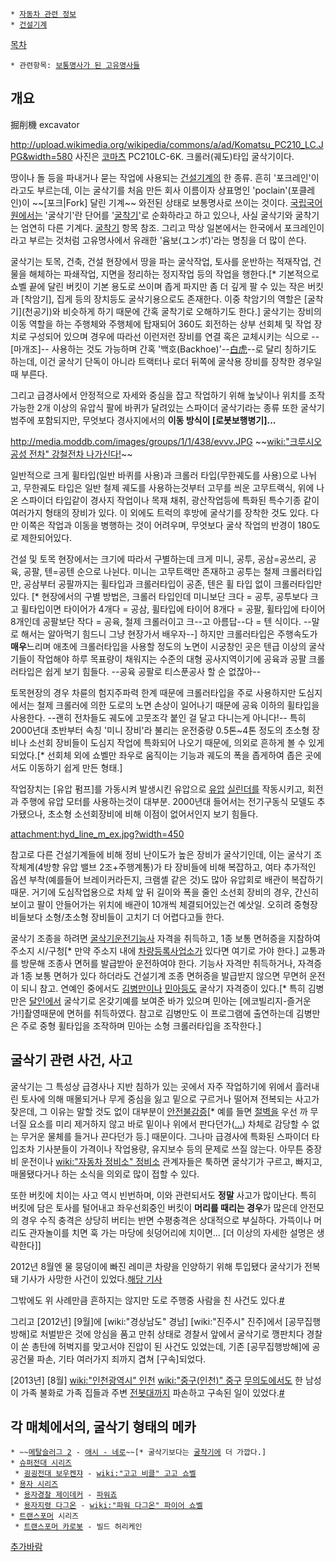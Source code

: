  * [[자동차 관련 정보]]
 * [[건설기계]]
[[목차]]
 * 관련항목: [[보통명사가 된 고유명사들]]

== 개요 ==
掘削機
excavator

http://upload.wikimedia.org/wikipedia/commons/a/ad/Komatsu_PC210_LC.JPG&width=580
사진은 [[코마츠]] PC210LC-6K. 크롤러(궤도)타입 굴삭기이다. 

땅이나 돌 등을 파내거나 묻는 작업에 사용되는 [[건설기계]]의 한 종류. 흔히 '포크레인'이라고도 부르는데, 이는 굴삭기를 처음 만든 회사 이름이자 상표명인 'poclain'(포클레인)이 ~~[포크|Fork] 달린 기계~~ 와전된 상태로 보통명사로 쓰이는 것이다. [[국립국어원]]에서는 '굴삭기'란 단어를 '[[굴착기]]'로 순화하라고 하고 있으나, 사실 굴삭기와 굴착기는 엄연히 다른 기계다. [[굴착기]] 항목 참조. 그리고 막상 일본에서는 한국에서 포크레인이라고 부르는 것처럼 고유명사에서 유래한 '윰보(ユンボ)'라는 명칭을 더 많이 쓴다.

굴삭기는 토목, 건축, 건설 현장에서 땅을 파는 굴삭작업, 토사를 운반하는 적재작업, 건물을 해체하는 파쇄작업, 지면을 정리하는 정지작업 등의 작업을 행한다.[* 기본적으로 쇼벨 끝에 달린 버킷이 기본 용도로 쓰이며 좁게 파지만 좀 더 깊게 팔 수 있는 작은 버킷과 [착암기], 집게 등의 장치등도 굴삭기용으로도 존재한다. 이중 착암기의 역할은 [굴착기](천공기)와 비슷하게 하기 때문에 간혹 굴착기로 오해하기도 한다.] 굴삭기는 장비의 이동 역할을 하는 주행체와 주행체에 탑재되어 360도 회전하는 상부 선회체 및 작업 장치로 구성되어 있으며 경우에 따라선 이런저런 장비를 연결 혹은 교체시키는 식으로 --[마개조]-- 사용하는 것도 가능하며 간혹 '백호(Backhoe)'--[[백호|白虎]]--로 달리 칭하기도 하는데, 이건 굴삭기 단독이 아니라 트랙터나 로더 뒤쪽에 굴삭용 장비를 장착한 경우일때 부른다.

그리고 급경사에서 안정적으로 자세와 중심을 잡고 작업하기 위해 높낮이나 위치를 조작 가능한 2개 이상의 유압식 팔에 바퀴가 달려있는 스파이더 굴삭기라는 종류 또한 굴삭기 범주에 포함되지만, 무엇보다 경사지에서의 '''이동 방식이 [로봇보행병기]...'''

{{{#!html
<object style="height: 290px; width: 540px"><param name="movie" value="http://www.youtube.com/v/3cQAzV-nUQA?version=3"><param name="allowFullScreen" value="true"><param name="allowScriptAccess" value="always"><embed src="http://www.youtube.com/v/3cQAzV-nUQA?version=3" type="application/x-shockwave-flash" allowfullscreen="true" allowScriptAccess="always" width="540" height="290"></object>
}}}

{{{#!html
<object style="height: 290px; width: 540px"><param name="movie" value="http://www.youtube.com/v/FxLdavUlZXs?version=3"><param name="allowFullScreen" value="true"><param name="allowScriptAccess" value="always"><embed src="http://www.youtube.com/v/FxLdavUlZXs?version=3" type="application/x-shockwave-flash" allowfullscreen="true" allowScriptAccess="always" width="540" height="290"></object>
}}}

http://media.moddb.com/images/groups/1/1/438/evvv.JPG
~~[[wiki:"크루시오 공성 전차" 강철전차 나가신다!]]~~

일반적으로 크게 휠타입(일반 바퀴를 사용)과 크롤러 타입(무한궤도를 사용)으로 나뉘고, 무한궤도 타입은 일반 철제 궤도를 사용하는것부터 고무를 씌운 고무트랙식, 위에 나온 스파이더 타입같이 경사지 작업이나 목재 채취, 광산작업등에 특화된 특수기종 같이 여러가지 형태의 장비가 있다. 이 외에도 트럭의 후방에 굴삭기를 장착한 것도 있다. 다만 이쪽은 작업과 이동을 병행하는 것이 어려우며, 무엇보다 굴삭 작업의 반경이 180도로 제한되어있다.

건설 및 토목 현장에서는 크기에 따라서 구별하는데 크게 미니, 공투, 공삼=공쓰리, 공육, 공팔, 텐=공텐 순으로 나뉜다. 미니는 고무트랙만 존재하고 공투는 철제 크롤러타입만, 공삼부터 공팔까지는 휠타입과 크롤러타입이 공존, 텐은 휠 타입 없이 크롤러타입만 있다. [* 현장에서의 구별 방법은, 크롤러 타입인데 미니보단 크다 = 공투, 공투보다 크고 휠타입이면 타이어가 4개다 = 공삼, 휠타입에 타이어 8개다 = 공팔, 휠타입에 타이어 8개인데 공팔보단 작다 = 공육, 철제 크롤러이고 크--고 아름답--다 = 텐 식이다. --말로 해서는 알아먹기 힘드니 그냥 현장가서 배우자--] 하지만 크롤러타입은 주행속도가 '''매우'''느리며 애초에 크롤러타입을 사용할 정도의 노면이 시궁창인 곳은 텐급 이상의 굴삭기들이 작업해야 하루 목표량이 채워지는 수준의 대형 공사지역이기에 공육과 공팔 크롤러타입은 쉽게 보기 힘들다. --공육 공팔로 티스푼공사 할 순 없잖아-- 

토목현장의 경우 차륜의 험지주파력 한계 때문에 크롤러타입을 주로 사용하지만 도심지에서는 철제 크롤러에 의한 도로의 노면 손상이 일어나기 때문에 공육 이하의 휠타입을 사용한다. --괜히 전차들도 궤도에 고뭇조각 붙인 걸 달고 다니는게 아니다!-- 특히 2000년대 초반부터 속칭 '미니 장비'라 불리는 운전중량 0.5톤~4톤 정도의 초소형 장비나 소선회 장비들이 도심지 작업에 특화되어 나오기 때문에, 의외로 흔하게 볼 수 있게 되었다.[* 선회체 외에 쇼벨만 좌우로 움직이는 기능과 궤도의 폭을 좁게하여 좁은 곳에서도 이동하기 쉽게 만든 형태.]

작업장치는 [유압 펌프]를 가동시켜 발생시킨 유압으로 [[유압]] [[실린더]]를 작동시키고, 회전과 주행에 유압 모터를 사용하는것이 대부분. 2000년대 들어서는 전기구동식 모델도 추가됐으나, 초소형 소선회장비에 비해 이점이 없어서인지 보기 힘들다.

attachment:hyd_line_m_ex.jpg?width=450

참고로 다른 건설기계들에 비해 정비 난이도가 높은 장비가 굴삭기인데, 이는 굴삭기 조작체계(4방향 유압 밸브 2조+주행계통)가 타 장비들에 비해 복잡하고, 여타 추가적인 옵션 부착(예를들어 브레이커라든지, 크램셸 같은 것)도 많아 유압회로 배관이 복잡하기 때문.
거기에 도심작업용으로 차체 앞 뒤 길이와 폭을 줄인 소선회 장비의 경우, 간신히 보이고 팔이 안들어가는 위치에 배관이 10개씩 체결되어있는건 예삿일. 오히려 중형장비들보다 소형/초소형 장비들이 고치기 더 어렵다고들 한다.

굴삭기 조종을 하려면 [[굴삭기운전기능사]] 자격을 취득하고, 1종 보통 면허증을 지참하여 주소지 시/구청[* 만약 주소지 내에 [[차량등록사업소]]가 있다면 여기로 가야 한다.] 교통과를 방문해 조종사 면허를 발급받아 운전하여야 한다. 기능사 자격만 취득하거나, 자격증과 1종 보통 면허가 있다 하더라도 건설기계 조종 면허증을 발급받지 않으면 무면허 운전이 되니 참고. 연예인 중에서도 [[김병만]]이나 [[민아]]등도 굴삭기 자격증이 있다.[* 특히 김병만은 [[달인]]에서 굴삭기로 온갖기예를 보여준 바가 있으며 민아는 [에코빌리지-즐거운 가!]촬영때문에 면허를 취득하였다. 참고로 김병만도 이 프로그램에 출연하는데 김병만은 주로 중형 휠타입을 조작하며 민아는 소형 크롤러타입을 조작한다.]

 
== 굴삭기 관련 사건, 사고 ==
굴삭기는 그 특성상 급경사나 지반 침하가 있는 곳에서 자주 작업하기에 위에서 흘러내린 토사에 의해 매몰되거나 무게 중심을 잃고 밑으로 구르거나 떨어져 전복되는 사고가 잦은데, 그 이유는 말할 것도 없이 대부분이 [[안전불감증]][* 예를 들면 [[절벽]]을 우선 까 무너질 요소를 미리 제거하지 않고 바로 밑이나 위에서 판다던가([[...]]) 차체로 감당할 수 없는 무거운 물체를 들거나 끈다던가 등.] 때문이다. 그나마 급경사에 특화된 스파이더 타입조차 기사분들이 가격이나 작업용량, 유지보수 등의 문제로 쓰질 않는다. 아무튼 중장비 운전이나 [[wiki:"자동차 정비소" 정비소]] 관계자들은 툭하면 굴삭기가 구르고, 빠지고, 매몰됐다거나 하는 소식을 의외로 많이 접할 수 있다.

또한 버킷에 치이는 사고 역시 빈번하며, 이와 관련되서도 '''정말''' 사고가 많이난다. 특히 버킷에 담은 토사를 털어내고 좌우선회중인 버킷이 '''머리를 때리는 경우'''가 많은데 안전모의 경우 수직 충격은 상당히 버티는 반면 수평충격은 상대적으로 부실하다. 가뜩이나 머리도 관자놀이를 치면 훅 가는 마당에 쇳덩어리에 치이면... [더 이상의 자세한 설명은 생략한다]]


2012년 8월엔 물 뭉덩이에 빠진 레미콘 차량을 인양하기 위해 투입됐다 굴삭기가 전복돼 기사가 사망한 사건이 있었다.[http://www.labortoday.co.kr/news/articleView.html?idxno=113283 해당 기사]

그밖에도 위 사례만큼 흔하지는 않지만 도로 주행중 사람을 친 사건도 있다.[http://news.chosun.com/site/data/html_dir/2012/11/19/2012111902065.html #]

{{{#!html
<iframe width="560" height="315" src="http://www.youtube.com/embed/QDAnBEzc03c" frameborder="0" allowfullscreen></iframe>
}}}

그리고 [2012년] [9월]에 [wiki:"경상남도" 경남] [wiki:"진주시" 진주]에서 [공무집행방해]로 처벌받은 것에 앙심을 품고 만취 상태로 경찰서 앞에서 굴삭기로 깽판치다 경찰이 쏜 총탄에 허벅지를 맞고서야 진압이 된 사건도 있었는데, 기존 [공무집행방해]에 공공건물 파손, 기타 여러가지 죄까지 겹쳐 [구속]되었다.

[2013년] [8월] [[wiki:"인천광역시" 인천]] [[wiki:"중구(인천)" 중구]] [[무의도]]에서도 한 남성이 가족 불화로 가족 집들과 주변 [[전봇대]]까지 파손하고 구속된 일이 있었다.[http://news.khan.co.kr/kh_news/khan_art_view.html?artid=201303181030061&code=950201 #] 

== 각 매체에서의, 굴삭기 형태의 메카 ==
 * ~~[[메탈슬러그 2]] - [[애시 - 네로]]~~[* 굴삭기보다는 [[굴착기]]에 더 가깝다.]
 * [[슈퍼전대 시리즈]]
  * [[굉굉전대 보우켄쟈]] - [[wiki:"고고 비클" 고고 쇼벨]]
 * [[용자 시리즈]]
  * [[용자경찰 제이데커]] - [[파워죠]]
  * [[용자지령 다그온]] - [[wiki:"파워 다그온" 파이어 쇼벨]]
 * [[트랜스포머]] 시리즈
  * [[트랜스포머 카로봇]] - 빌드 허리케인

[[추가바람]]
